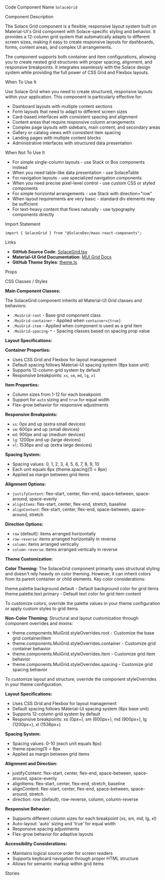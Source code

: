 
<Meta of={SolaceGridStories} />

<Title>Solace Grid</Title>

<Description of={SolaceGridStories} />

<Subtitle>Code Component Name</Subtitle>
`SolaceGrid`

<Subtitle>Component Description</Subtitle>

The Solace Grid component is a flexible, responsive layout system built on Material-UI's Grid component with Solace-specific styling and behavior. It provides a 12-column grid system that automatically adapts to different screen sizes, making it easy to create responsive layouts for dashboards, forms, content areas, and complex UI arrangements.

The component supports both container and item configurations, allowing you to create nested grid structures with proper spacing, alignment, and responsive breakpoints. It integrates seamlessly with the Solace design system while providing the full power of CSS Grid and Flexbox layouts.

<Subtitle>When To Use It</Subtitle>

Use Solace Grid when you need to create structured, responsive layouts within your application. This component is particularly effective for:

- Dashboard layouts with multiple content sections
- Form layouts that need to adapt to different screen sizes
- Card-based interfaces with consistent spacing and alignment
- Content areas that require responsive column arrangements
- Complex page layouts with sidebars, main content, and secondary areas
- Gallery or catalog views with consistent item spacing
- Landing pages with multiple content blocks
- Administrative interfaces with structured data presentation

<Subtitle>When Not To Use It</Subtitle>

- For simple single-column layouts - use Stack or Box components instead
- When you need table-like data presentation - use SolaceTable
- For navigation layouts - use specialized navigation components
- When you need precise pixel-level control - use custom CSS or styled components
- For simple horizontal arrangements - use Stack with direction="row"
- When layout requirements are very basic - standard div elements may be sufficient
- For text-heavy content that flows naturally - use typography components directly

<Subtitle>Import Statement</Subtitle>

```tsx
import { SolaceGrid } from "@SolaceDev/maas-react-components";
```

<Subtitle>Links</Subtitle>

- **GitHub Source Code**: [SolaceGrid.tsx](https://github.com/SolaceDev/maas-react-components/blob/main/src/components/layout/SolaceGrid.tsx)
- **Material-UI Grid Documentation**: <a href="https://mui.com/material-ui/react-grid/" target="_blank">MUI Grid Docs</a>
- **GitHub Theme Styles**: <a href="https://github.com/SolaceDev/maas-react-components/blob/main/src/resources/theme.ts" target="_blank">theme.ts</a>

<Subtitle>Props</Subtitle>

<ArgTypes of={SolaceGridStories} />

<Subtitle>CSS Classes / Styles</Subtitle>

**Main Component Classes:**

The SolaceGrid component inherits all Material-UI Grid classes and behaviors:

- `.MuiGrid-root` - Base grid component class
- `.MuiGrid-container` - Applied when `container={true}`
- `.MuiGrid-item` - Applied when component is used as a grid item
- `.MuiGrid-spacing-*` - Spacing classes based on spacing prop value

**Layout Specifications:**

**Container Properties:**

- Uses CSS Grid and Flexbox for layout management
- Default spacing follows Material-UI spacing system (8px base unit)
- Supports 12-column grid system by default
- Responsive breakpoints: `xs`, `sm`, `md`, `lg`, `xl`

**Item Properties:**

- Column sizes from 1-12 for each breakpoint
- Support for `auto` sizing and `true` for equal width
- Flex-grow behavior for responsive adjustments

**Responsive Breakpoints:**

- `xs`: 0px and up (extra small devices)
- `sm`: 600px and up (small devices)
- `md`: 900px and up (medium devices)
- `lg`: 1200px and up (large devices)
- `xl`: 1536px and up (extra large devices)

**Spacing System:**

- Spacing values: 0, 1, 2, 3, 4, 5, 6, 7, 8, 9, 10
- Each unit equals 8px (theme.spacing(1) = 8px)
- Applied as margin between grid items

**Alignment Options:**

- `justifyContent`: flex-start, center, flex-end, space-between, space-around, space-evenly
- `alignItems`: flex-start, center, flex-end, stretch, baseline
- `alignContent`: flex-start, center, flex-end, space-between, space-around, stretch

**Direction Options:**

- `row` (default): items arranged horizontally
- `row-reverse`: items arranged horizontally in reverse
- `column`: items arranged vertically
- `column-reverse`: items arranged vertically in reverse

**Theme Customization:**

**Color Theming:**
The SolaceGrid component primarily uses structural styling and doesn't rely heavily on color theming. However, it can inherit colors from its parent container or child elements. Key color considerations:

<div style={{ display: "flex", alignItems: "center", margin: "8px 0" }}>
	<div
		style={{
			width: "16px",
			height: "16px",
			backgroundColor: "#FFFFFF",
			border: "1px solid rgba(0,0,0,0.2)",
			borderRadius: "3px",
			marginRight: "8px"
		}}
	></div>
	<span>theme.palette.background.default - Default background color for grid items</span>
</div>
<div style={{ display: "flex", alignItems: "center", margin: "8px 0" }}>
	<div
		style={{
			width: "16px",
			height: "16px",
			backgroundColor: "#000000",
			border: "1px solid rgba(0,0,0,0.2)",
			borderRadius: "3px",
			marginRight: "8px"
		}}
	></div>
	<span>theme.palette.text.primary - Default text color for grid item content</span>
</div>

To customize colors, override the palette values in your theme configuration or apply custom styles to grid items.

**Non-Color Theming:**
Structural and layout customization through component overrides and mixins:

- theme.components.MuiGrid.styleOverrides.root - Customize the base grid container/item
- theme.components.MuiGrid.styleOverrides.container - Customize grid container behavior
- theme.components.MuiGrid.styleOverrides.item - Customize grid item behavior
- theme.components.MuiGrid.styleOverrides.spacing - Customize grid spacing behavior

To customize layout and structure, override the component styleOverrides in your theme configuration.

**Layout Specifications:**

- Uses CSS Grid and Flexbox for layout management
- Default spacing follows Material-UI spacing system (8px base unit)
- Supports 12-column grid system by default
- Responsive breakpoints: xs (0px+), sm (600px+), md (900px+), lg (1200px+), xl (1536px+)

**Spacing System:**

- Spacing values: 0-10 (each unit equals 8px)
- theme.spacing(1) = 8px
- Applied as margin between grid items

**Alignment and Direction:**

- justifyContent: flex-start, center, flex-end, space-between, space-around, space-evenly
- alignItems: flex-start, center, flex-end, stretch, baseline
- alignContent: flex-start, center, flex-end, space-between, space-around, stretch
- direction: row (default), row-reverse, column, column-reverse

**Responsive Behavior:**

- Supports different column sizes for each breakpoint (xs, sm, md, lg, xl)
- Auto-layout: 'auto' sizing and 'true' for equal width
- Responsive spacing adjustments
- Flex-grow behavior for adaptive layouts

**Accessibility Considerations:**

- Maintains logical source order for screen readers
- Supports keyboard navigation through proper HTML structure
- Allows for semantic markup within grid items

<Subtitle>Stories</Subtitle>

<CustomStories />
